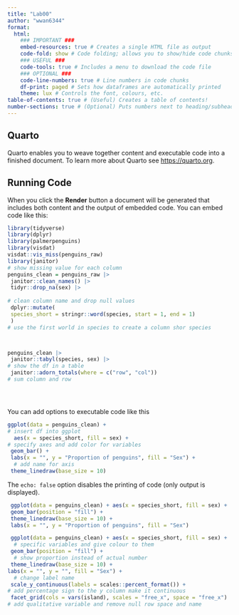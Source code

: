 ```yaml
---
title: "Lab00"
author: "wwan6344"
format: 
  html: 
    ### IMPORTANT ###
    embed-resources: true # Creates a single HTML file as output
    code-fold: show # Code folding; allows you to show/hide code chunks
    ### USEFUL ###
    code-tools: true # Includes a menu to download the code file
    ### OPTIONAL ###
    code-line-numbers: true # Line numbers in code chunks
    df-print: paged # Sets how dataframes are automatically printed
    theme: lux # Controls the font, colours, etc.
table-of-contents: true # (Useful) Creates a table of contents!
number-sections: true # (Optional) Puts numbers next to heading/subheadings
---
```


## Quarto

Quarto enables you to weave together content and executable code into a finished document. To learn more about Quarto see <https://quarto.org>.

## Running Code

When you click the **Render** button a document will be generated that includes both content and the output of embedded code. You can embed code like this:

```r
library(tidyverse)
library(dplyr)
library(palmerpenguins)
library(visdat)
visdat::vis_miss(penguins_raw)
library(janitor)
# show missing value for each column
penguins_clean = penguins_raw |>
 janitor::clean_names() |>
 tidyr::drop_na(sex) |>
  
# clean column name and drop null values
 dplyr::mutate(
 species_short = stringr::word(species, start = 1, end = 1)
 )
# use the first world in species to create a column shor species



penguins_clean |>
 janitor::tabyl(species, sex) |>
# show the df in a table
 janitor::adorn_totals(where = c("row", "col")) 
# sum column and row





```

You can add options to executable code like this

```r
ggplot(data = penguins_clean) + 
# insert df into ggplot
  aes(x = species_short, fill = sex) +
# specify axes and add color for variables
 geom_bar() +
 labs(x = "", y = "Proportion of penguins", fill = "Sex") +
  # add name for axis
 theme_linedraw(base_size = 10)
```

The `echo: false` option disables the printing of code (only output is displayed).

```r
 ggplot(data = penguins_clean) + aes(x = species_short, fill = sex) +
 geom_bar(position = "fill") +
 theme_linedraw(base_size = 10) +
 labs(x = "", y = "Proportion of penguins", fill = "Sex")

```


```r
 ggplot(data = penguins_clean) + aes(x = species_short, fill = sex) +
  # specific variables and give colour to them
 geom_bar(position = "fill") +
  # show proportion instead of actual number
 theme_linedraw(base_size = 10) +
labs(x = "", y = "", fill = "Sex") +
  # change label name
 scale_y_continuous(labels = scales::percent_format()) +
# add percentage sign to the y column make it continuous
 facet_grid(cols = vars(island), scales = "free_x", space = "free_x")
# add qualitative variable and remove null row space and name
```

